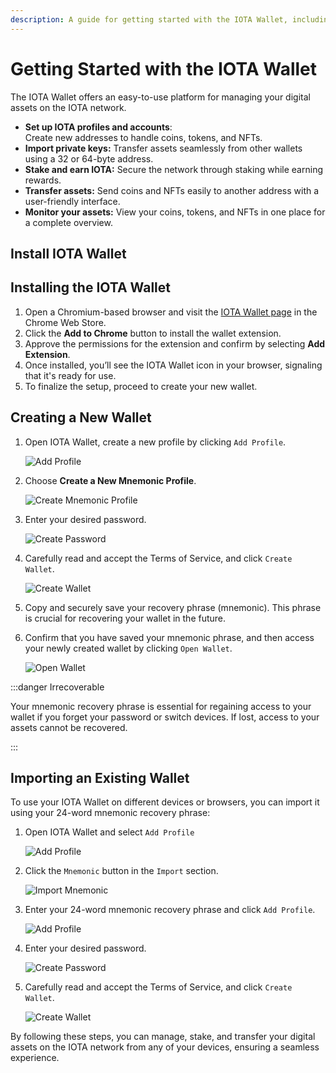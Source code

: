 ```yaml
---
description: A guide for getting started with the IOTA Wallet, including setup, creating accounts, and importing existing wallets.
---
```


# Getting Started with the IOTA Wallet

The IOTA Wallet offers an easy-to-use platform for managing your digital assets on the IOTA network.

* **Set up IOTA profiles and accounts**:  
Create new addresses to handle coins, tokens, and NFTs.
* **Import private keys:** Transfer assets seamlessly from other wallets using a 32 or 64-byte address.
* **Stake and earn IOTA:** Secure the network through staking while earning rewards.
* **Transfer assets:** Send coins and NFTs easily to another address with a user-friendly interface.
* **Monitor your assets:** View your coins, tokens, and NFTs in one place for a complete overview.

## Install IOTA Wallet

## Installing the IOTA Wallet

1. Open a Chromium-based browser and visit the [IOTA Wallet page](https://chromewebstore.google.com/detail/iota-wallet/iidjkmdceolghepehaaddojmnjnkkija) in the Chrome Web Store.
2. Click the **Add to Chrome** button to install the wallet extension.
3. Approve the permissions for the extension and confirm by selecting **Add Extension**.
4. Once installed, you’ll see the IOTA Wallet icon in your browser, signaling that it's ready for use.
5. To finalize the setup, proceed to create your new wallet.

## Creating a New Wallet

1. Open IOTA Wallet, create a new profile by clicking `Add Profile`.

   ![Add Profile](/img/about-iota/iota-wallet/getting-started/add-profile.png)

2. Choose **Create a New Mnemonic Profile**.

   ![Create Mnemonic Profile](/img/about-iota/iota-wallet/getting-started/create-mnemonic-profile.png)


3. Enter your desired password.

   ![Create Password](/img/about-iota/iota-wallet/getting-started/create-password.png)

4. Carefully read and accept the Terms of Service, and click `Create Wallet`.
   
   ![Create Wallet](/img/about-iota/iota-wallet/getting-started/create-wallet.png)

5. Copy and securely save your recovery phrase (mnemonic). This phrase is crucial for recovering your wallet in the
   future.

6. Confirm that you have saved your mnemonic phrase, and then access your newly created wallet by clicking `Open Wallet`.

   ![Open Wallet](/img/about-iota/iota-wallet/getting-started/open-wallet.png)

:::danger Irrecoverable

Your mnemonic recovery phrase is essential for regaining access to your wallet if you forget your password or switch devices. If lost, access to your assets cannot be recovered.

:::

## Importing an Existing Wallet

To use your IOTA Wallet on different devices or browsers, you can import it using your 24-word mnemonic recovery phrase:

1. Open IOTA Wallet and select `Add Profile`

   ![Add Profile](/img/about-iota/iota-wallet/getting-started/add-profile.png)

2. Click the `Mnemonic` button in the `Import` section.

   ![Import Mnemonic](/img/about-iota/iota-wallet/getting-started/click-import-mnemonic.png)

3. Enter your 24-word mnemonic recovery phrase and click `Add Profile`.

   ![Add Profile](/img/about-iota/iota-wallet/getting-started/mnemonic.png)

4. Enter your desired password.

   ![Create Password](/img/about-iota/iota-wallet/getting-started/create-password.png)

5. Carefully read and accept the Terms of Service, and click `Create Wallet`.

   ![Create Wallet](/img/about-iota/iota-wallet/getting-started/create-wallet.png)

By following these steps, you can manage, stake,
and transfer your digital assets on the IOTA network from any of your devices, ensuring a seamless experience.

